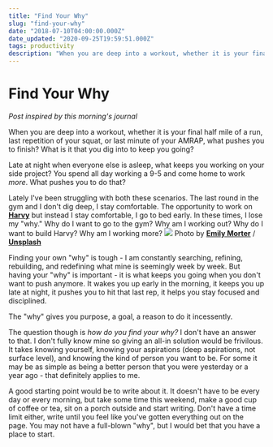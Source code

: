 ```yaml
---
title: "Find Your Why"
slug: "find-your-why"
date: "2018-07-10T04:00:00.000Z"
date_updated: "2020-09-25T19:59:51.000Z"
tags: productivity
description: "When you are deep into a workout, whether it is your final half mile of a run, last repetition of your squat, or last minute of your AMRAP, what pushes you to finish? What is it that you dig into to keep you going?"
---
```


# Find Your Why

_Post inspired by this morning's journal_

When you are deep into a workout, whether it is your final half mile of a run, last repetition of your squat, or last minute of your AMRAP, what pushes you to finish? What is it that you dig into to keep you going?

Late at night when everyone else is asleep, what keeps you working on your side project? You spend all day working a 9-5 and come home to work _more_. What pushes you to do that?

Lately I've been struggling with both these scenarios. The last round in the gym and I don't dig deep, I stay comfortable. The opportunity to work on [**Harvy**](https://kevinguebert.com/2018/07/11/www.harvy.app) but instead I stay comfortable, I go to bed early. In these times, I lose my "why." Why do I want to go to the gym? Why am I working out? Why do I want to build Harvy? Why am I working more?
![](../images/5f05c4109352a54b1903d173_photo-1484069560501-87d72b0c3669.jpeg)
Photo by [**Emily Morter**](https://unsplash.com/@emilymorter?utm_source=ghost&utm_medium=referral&utm_campaign=api-credit) / [**Unsplash**](https://unsplash.com/?utm_source=ghost&utm_medium=referral&utm_campaign=api-credit)

Finding your own "why" is tough - I am constantly searching, refining, rebuilding, and redefining what mine is seemingly week by week. But having your "why" is important - it is what keeps you going when you don't want to push anymore. It wakes you up early in the morning, it keeps you up late at night, it pushes you to hit that last rep, it helps you stay focused and disciplined.

The "why" gives you purpose, a goal, a reason to do it incessently.

The question though is _how do you find your why?_ I don't have an answer to that. I don't fully know mine so giving an all-in solution would be frivilous. It takes knowing yourself, knowing your aspirations (deep aspirations, not surface level), and knowing the kind of person you want to be. For some it may be as simple as being a better person that you were yesterday or a year ago - that definitely applies to me.

A good starting point would be to write about it. It doesn't have to be every day or every morning, but take some time this weekend, make a good cup of coffee or tea, sit on a porch outside and start writing. Don't have a time limit either, write until you feel like you've gotten everything out on the page. You may not have a full-blown "why", but I would bet that you have a place to start.

